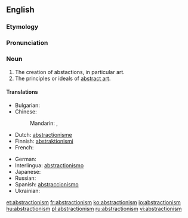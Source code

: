 ==English==

===Etymology===
{{suffix|abstraction|ism}}

===Pronunciation===
{{a|US}} {{IPA|/æb.ˈstɹæk.ʃən.ˌɪz.əm/}}

===Noun===
{{en-noun|s|-}}

# The creation of abstactions, in particular art.
# The principles or ideals of [[abstract art]].

====Translations====
{{trans-top|abstract art}}
* Bulgarian: {{t-|bg|абстракционизъм|m|sc=Cyrl}}
* Chinese:
*: Mandarin: {{t|cmn|抽象主義|sc=Hani}}, {{t|cmn|抽象主义|tr=chōuxiàngzhǔyì|sc=Hani}}
* Dutch: [[abstractionisme]] {{n}}
* Finnish: [[abstraktionismi]]
* French: {{t+|fr|abstractionnisme}}
{{trans-mid}}
* German: {{t-|de|Abstraktionismus|m}}
* Interlingua: [[abstractionismo]]
* Japanese: {{t-|ja|抽象主義|tr=ちゅうしょうしゅぎ, chūshōshugi)|sc=Jpan}}
* Russian: {{t+|ru|абстракционизм|m|tr=abstrakcionízm|sc=Cyrl}}
* Spanish: [[abstraccionismo]] {{m}}
* Ukrainian: {{t+|uk|абстракціонізм|m|sc=Cyrl}}
{{trans-bottom}}

[[et:abstractionism]]
[[fr:abstractionism]]
[[ko:abstractionism]]
[[io:abstractionism]]
[[hu:abstractionism]]
[[pl:abstractionism]]
[[ru:abstractionism]]
[[vi:abstractionism]]